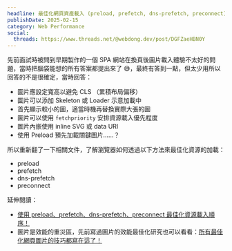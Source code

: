 ```yaml
---
headline: 最佳化網頁資產載入 (preload, prefetch, dns-prefetch, preconnect)
publishDate: 2025-02-15
category: Web Performance
social:
  threads: https://www.threads.net/@webdong.dev/post/DGFZaeHBN0Y
---
```


先前面試時被問到早期製作的一個 SPA 網站在換頁後圖片載入體驗不太好的問題，當時把腦袋能想的所有答案都提出來了 😅，最終有答到一點，但太少用所以回答的不是很確定，當時回答：

- 圖片應設定寬高以避免 CLS （累積布局偏移）
- 圖片可以添加 Skeleton 或 Loader 示意加載中
- 首先顯示較小的圖，適當時機再替換實際大張的圖
- 圖片可以使用 `fetchpriority` 安排資源載入優先程度
- 圖片內嵌使用 inline SVG 或 data URI
- 使用 Preload 預先加載關鍵圖片……？

所以重新翻了一下相關文件，了解瀏覽器如何透過以下方法來最佳化資源的加載：

- preload
- prefetch
- dns-prefetch
- preconnect

延伸閱讀：

- [使用 preload、prefetch、dns-prefetch、preconnect 最佳化資源載入順序！](https://www.webdong.dev/post/optimizing-assets-loading-in-advance/)
- 圖片是效能的重災區，先前寫過圖片的效能最佳化研究也可以看看：[所有最佳化網頁圖片的技巧都寫在這了！](https://www.webdong.dev/post/all-you-need-to-know-about-optimal-images/)
